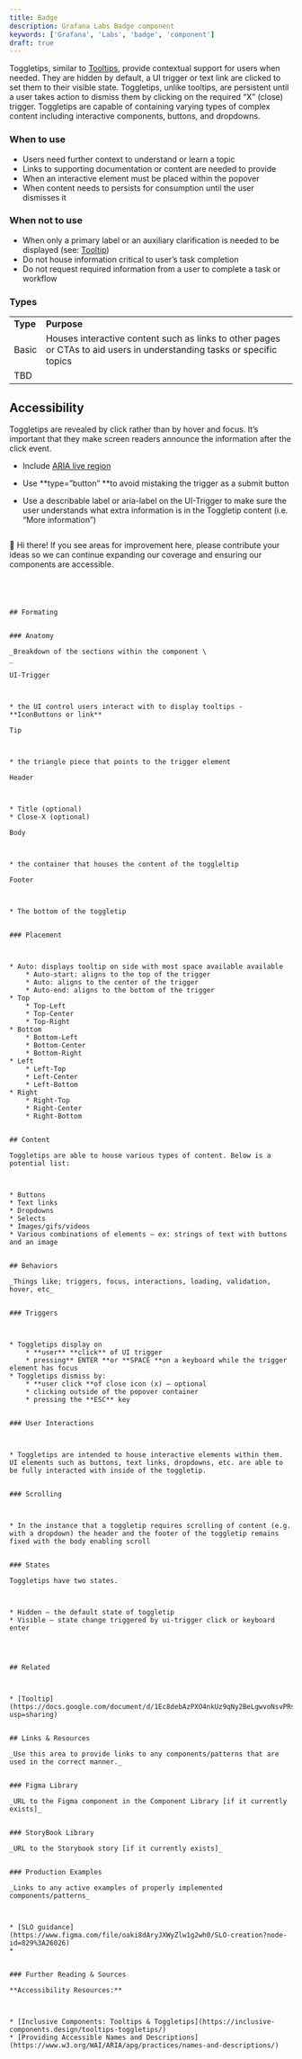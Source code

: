 ```yaml
---
title: Badge
description: Grafana Labs Badge component
keywords: ['Grafana', 'Labs', 'badge', 'component']
draft: true
---
```


<!-- Output copied to clipboard! -->

<!-----

Yay, no errors, warnings, or alerts!

Conversion time: 0.953 seconds.


Using this Markdown file:

1. Paste this output into your source file.
2. See the notes and action items below regarding this conversion run.
3. Check the rendered output (headings, lists, code blocks, tables) for proper
   formatting and use a linkchecker before you publish this page.

Conversion notes:

* Docs to Markdown version 1.0β33
* Wed Dec 07 2022 13:26:35 GMT-0800 (PST)
* Source doc: GLDS Toggletip Requirements Doc
* Tables are currently converted to HTML tables.
----->

Toggletips, similar to [Tooltips](https://docs.google.com/document/d/1Ec8debAzPXO4nkUz9qNy2BeLgwvoNsvPRsOUSkmH8SE/edit?usp=sharing), provide contextual support for users when needed. They are hidden by default, a UI trigger or text link are clicked to set them to their visible state. Toggletips, unlike tooltips, are persistent until a user takes action to dismiss them by clicking on the required “X” (close) trigger. Toggletips are capable of containing varying types of complex content including interactive components, buttons, and dropdowns.


### When to use



* Users need further context to understand or learn a topic
* Links to supporting documentation or content are needed to provide
* When an interactive element must be placed within the popover
* When content needs to persists for consumption until the user dismisses it


### When not to use



* When only a primary label or an auxiliary clarification is needed to be displayed (see: [Tooltip](https://docs.google.com/document/d/1Ec8debAzPXO4nkUz9qNy2BeLgwvoNsvPRsOUSkmH8SE/edit?usp=sharing))
* Do not house information critical to user’s task completion
* Do not request required information from a user to complete a task or workflow


### Types


<table>
  <tr>
   <td><strong>Type</strong>
   </td>
   <td><strong>Purpose</strong>
   </td>
  </tr>
  <tr>
   <td>Basic
   </td>
   <td>Houses interactive content such as links to other pages or CTAs to aid users in understanding tasks or specific topics
   </td>
  </tr>
  <tr>
   <td>TBD
   </td>
   <td>
   </td>
  </tr>
</table>



## Accessibility

Toggletips are revealed by click rather than by hover and focus. It’s important that they make screen readers announce the information after the click event.



* Include [ARIA live region](https://developer.mozilla.org/en-US/docs/Web/Accessibility/ARIA/ARIA_Live_Regions)
* Use **type=”button” **to avoid mistaking the trigger as a submit button
* Use a describable label or aria-label on the UI-Trigger to make sure the user understands what extra information is in the Toggletip content (i.e. “More information”)

    ```
👋 Hi there!
If you see areas for improvement here, please contribute your ideas so we can continue expanding our coverage and ensuring our components are accessible.
```




## Formating


### Anatomy

_Breakdown of the sections within the component \
_

UI-Trigger



* the UI control users interact with to display tooltips - **IconButtons or link**

Tip



* the triangle piece that points to the trigger element

Header



* Title (optional)
* Close-X (optional)

Body



* the container that houses the content of the toggleltip 

Footer



* The bottom of the toggletip


### Placement



* Auto: displays tooltip on side with most space available available
    * Auto-start: aligns to the top of the trigger
    * Auto: aligns to the center of the trigger
    * Auto-end: aligns to the bottom of the trigger
* Top
    * Top-Left
    * Top-Center
    * Top-Right
* Bottom
    * Bottom-Left
    * Bottom-Center
    * Bottom-Right
* Left  
    * Left-Top
    * Left-Center
    * Left-Bottom
* Right
    * Right-Top
    * Right-Center
    * Right-Bottom


## Content

Toggletips are able to house various types of content. Below is a potential list:



* Buttons
* Text links
* Dropdowns
* Selects
* Images/gifs/videos
* Various combinations of elements — ex: strings of text with buttons and an image


## Behaviors

_Things like; triggers, focus, interactions, loading, validation, hover, etc_


### Triggers



* Toggletips display on 
    * **user** **click** of UI trigger
    * pressing** ENTER **or **SPACE **on a keyboard while the trigger element has focus
* Toggletips dismiss by:
    * **user click **of close icon (x) — optional
    * clicking outside of the popover container
    * pressing the **ESC** key


### User Interactions



* Toggletips are intended to house interactive elements within them. UI elements such as buttons, text links, dropdowns, etc. are able to be fully interacted with inside of the toggletip. 


### Scrolling



* In the instance that a toggletip requires scrolling of content (e.g. with a dropdown) the header and the footer of the toggletip remains fixed with the body enabling scroll


### States

Toggletips have two states.



* Hidden — the default state of toggletip
* Visible — state change triggered by ui-trigger click or keyboard enter

 


## Related



* [Tooltip](https://docs.google.com/document/d/1Ec8debAzPXO4nkUz9qNy2BeLgwvoNsvPRsOUSkmH8SE/edit?usp=sharing)


## Links & Resources

_Use this area to provide links to any components/patterns that are used in the correct manner._


### Figma Library

_URL to the Figma component in the Component Library [if it currently exists]_


### StoryBook Library

_URL to the Storybook story [if it currently exists]_


### Production Examples

_Links to any active examples of properly implemented components/patterns_



* [SLO guidance](https://www.figma.com/file/oaki8dAryJXWyZlw1g2wh0/SLO-creation?node-id=829%3A26026)
* 


### Further Reading & Sources

**Accessibility Resources:**



* [Inclusive Components: Tooltips & Toggletips](https://inclusive-components.design/tooltips-toggletips/)
* [Providing Accessible Names and Descriptions](https://www.w3.org/WAI/ARIA/apg/practices/names-and-descriptions/)

